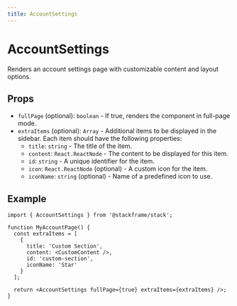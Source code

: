 ```yaml
---
title: AccountSettings
---
```


# AccountSettings

Renders an account settings page with customizable content and layout options.

## Props

- `fullPage` (optional): `boolean` - If true, renders the component in full-page mode.
- `extraItems` (optional): `Array` - Additional items to be displayed in the sidebar. Each item should have the following properties:
  - `title`: `string` - The title of the item.
  - `content`: `React.ReactNode` - The content to be displayed for this item.
  - `id`: `string` - A unique identifier for the item.
  - `icon`: `React.ReactNode` (optional) - A custom icon for the item.
  - `iconName`: `string` (optional) - Name of a predefined icon to use.

## Example

```tsx
import { AccountSettings } from '@stackframe/stack';

function MyAccountPage() {
  const extraItems = [
    {
      title: 'Custom Section',
      content: <CustomContent />,
      id: 'custom-section',
      iconName: 'Star'
    }
  ];

  return <AccountSettings fullPage={true} extraItems={extraItems} />;
}
```

